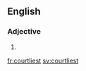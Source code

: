 ==English==

===Adjective===
{{head|en}}

# {{en-superlative of|courtly}}

[[fr:courtliest]]
[[sv:courtliest]]